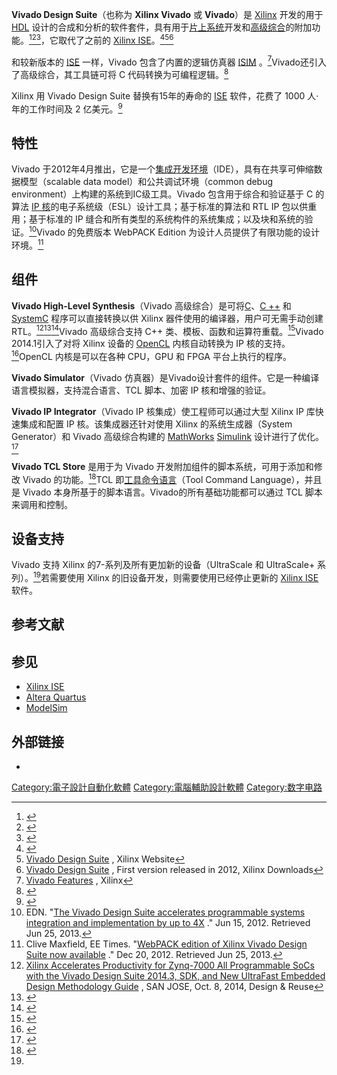 {{Infobox software
| name = Vivado Design Suite
| latest release date = {{Start date and age|2020|6|4}}<ref name="rel_notes">[https://www.xilinx.com/support/documentation/sw_manuals/xilinx2020_1/ug973-vivado-release-notes-install-license.pdf Vivado Design Suite and User Guide, Release Notes, Installation, and Licensing, UG973 (v2020.1) June, 3, 2020] {{Wayback|url=https://www.xilinx.com/support/documentation/sw_manuals/xilinx2020_1/ug973-vivado-release-notes-install-license.pdf |date=20220302205739 }}, Xilinx</ref>
| genre = [[Electronic_design_automation|EDA]]
| language = [[英语|英语]]
| size = 
| platform = 
| operating system = [[Microsoft_Windows|Microsoft Windows]], [[Linux|Linux]]
| programming language = [[C++|C++]]
| latest preview date = 
| latest preview version = 
| latest release version = 2020.1<ref>[https://www.xilinx.com/support/download/index.html/content/xilinx/en/downloadNav/vivado-design-tools/2020-1.html Vivado 2020.1 Release] {{Wayback|url=https://www.xilinx.com/support/download/index.html/content/xilinx/en/downloadNav/vivado-design-tools/2020-1.html |date=20210620034122 }}, Xilinx</ref>
| title = Vivado Design Suite
| discontinued = 
| released = {{Start date and age|2012|04|df=yes}}<ref name="Xilinx-Inc-Apr-2012-8-K">{{cite web |url=http://edgar.secdatabase.com/846/119312512182086/filing-main.htm |title=Xilinx Inc, Form 8-K, Current Report, Filing Date Apr 25, 2012 |publisher=secdatabase.com |accessdate=May 6, 2018 |archive-date=2022-03-25 |archive-url=https://web.archive.org/web/20220325020340/http://edgar.secdatabase.com/846/119312512182086/filing-main.htm }}</ref>
| developer = [[Xilinx|Xilinx]]
| author = 
| collapsible = 
| caption = Xilinx Vivado Design Suite 2014.2 with Block Design panel (center) and project navigation tree (left)
| license = [[共享软件|共享软件]]
}}
'''Vivado Design Suite'''（也称为 '''Xilinx Vivado''' 或 '''Vivado'''）是 [[赛灵思|Xilinx]] 开发的用于 [[硬件描述语言|HDL]] 设计的合成和分析的软件套件，具有用于[[单片系统|片上系统]]开发和[[高级综合|高级综合]]的附加功能。<ref>{{Cite news|url=http://www.eejournal.com/archives/articles/20141118-datacenter|title=FPGAs Cool Off the Datacenter, Xilinx Heats Up the Race|first=Kevi|author=Morris|publisher=Electronic Engineering Journal|date=2014-11-18|accessdate=2020-08-30|archive-date=2016-04-12|archive-url=https://web.archive.org/web/20160412035331/http://www.eejournal.com/archives/articles/20141118-datacenter}}</ref><ref name="hls1">{{Cite web|title=Xilinx and its Ecosystem Demonstrate All Programmable and Smarter Vision Solutions at ISE 2015|url=http://www.prnewswire.com/news-releases/xilinx-and-its-ecosystem-demonstrate-all-programmable-and-smarter-vision-solutions-at-ise-2015-300030385.html|date=2015-02-04|access-date=2020-08-30|archive-date=2022-01-29|archive-url=https://web.archive.org/web/20220129103411/https://www.prnewswire.com/news-releases/xilinx-and-its-ecosystem-demonstrate-all-programmable-and-smarter-vision-solutions-at-ise-2015-300030385.html}}</ref><ref>{{Cite news|url=http://www.design-reuse.com/news/31035/xilinx-vivado-design-suite-webpack-edition.html|title=Xilinx Vivado Design Suite Now Available in WebPACK Edition|date=2012-12-19|location=SAN JOSE|publisher=Design & Reuse|accessdate=2020-08-30|archive-date=2020-07-20|archive-url=https://web.archive.org/web/20200720044930/https://www.design-reuse.com/news/31035/xilinx-vivado-design-suite-webpack-edition.html}}</ref>，它取代了之前的 [[Xilinx_ISE|Xilinx ISE]]。<ref>{{Cite web|title=Xilinx vs. Altera, Calling the Action in the Greatest Semiconductor Rivalry|url=http://www.eejournal.com/archives/articles/20140225-rivalry/|author=Morris|date=2014-02-25|first=Kevin|publisher=Electronic Engineering Journal|access-date=2020-08-30|archive-date=2017-04-28|archive-url=https://web.archive.org/web/20170428143458/http://www.eejournal.com/archives/articles/20140225-rivalry}}</ref><ref>[http://www.xilinx.com/products/design-tools/vivado.html Vivado Design Suite] {{Wayback|url=http://www.xilinx.com/products/design-tools/vivado.html |date=20220517225509 }}, Xilinx Website</ref><ref>[http://www.xilinx.com/support/download/index.html/content/xilinx/en/downloadNav/vivado-design-tools/v2012_2---14_2.html Vivado Design Suite] {{Wayback|url=http://www.xilinx.com/support/download/index.html/content/xilinx/en/downloadNav/vivado-design-tools/v2012_2---14_2.html |date=20220201111846 }}, First version released in 2012, Xilinx Downloads</ref>

和较新版本的 [[Xilinx_ISE|ISE]] 一样，Vivado 包含了内置的逻辑仿真器 [https://www.xilinx.com/products/design-tools/isim.html ISIM] {{Wayback|url=https://www.xilinx.com/products/design-tools/isim.html |date=20220412055012 }}。<ref>[http://www.xilinx.com/products/design-tools/vivado.html#buy Vivado Features] {{Wayback|url=http://www.xilinx.com/products/design-tools/vivado.html#buy |date=20220517225509 }}, Xilinx</ref>Vivado还引入了高级综合，其工具链可将 C 代码转换为可编程逻辑。<ref name="hls1">{{Cite web|title=Xilinx and its Ecosystem Demonstrate All Programmable and Smarter Vision Solutions at ISE 2015|url=http://www.prnewswire.com/news-releases/xilinx-and-its-ecosystem-demonstrate-all-programmable-and-smarter-vision-solutions-at-ise-2015-300030385.html|date=2015-02-04}}</ref>

Xilinx 用 Vivado Design Suite 替换有15年的寿命的 [[Xilinx_ISE|ISE]] 软件，花费了 1000 人·年的工作时间及 2 亿美元。<ref>{{Cite web|title=The road to success is long and hard for eda start ups|url=http://www.newelectronics.co.uk/electronics-technology/the-road-to-success-is-long-and-hard-for-eda-start-ups/58277/|author=Joselyn|date=2013-12-10|first=Louise|publisher=New Electronics|access-date=2020-08-30|archive-date=2020-11-11|archive-url=https://web.archive.org/web/20201111222359/https://www.newelectronics.co.uk/electronics-technology/the-road-to-success-is-long-and-hard-for-eda-start-ups/58277/}}</ref>

== 特性 ==
Vivado 于2012年4月推出，它是一个[[集成开发环境|集成开发环境]]（IDE），具有在共享可伸缩数据模型（scalable data model）和公共调试环境（common debug environment）上构建的系统到IC级工具。Vivado 包含用于综合和验证基于 C 的算法 [[IP核|IP 核]]的电子系统级（ESL）设计工具；基于标准的算法和 RTL IP 包以供重用；基于标准的 IP 缝合和所有类型的系统构件的系统集成；以及块和系统的验证。<ref>EDN. "[http://www.edn.com/electronics-products/other/4375467/The-Vivado-Design-Suite-accelerates-programmable-systems-integration-by-up-to-4X The Vivado Design Suite accelerates programmable systems integration and implementation by up to 4X] {{Wayback|url=http://www.edn.com/electronics-products/other/4375467/The-Vivado-Design-Suite-accelerates-programmable-systems-integration-by-up-to-4X |date=20130116054344 }}." Jun 15, 2012. Retrieved Jun 25, 2013.</ref>Vivado 的免费版本 WebPACK Edition 为设计人员提供了有限功能的设计环境。<ref>Clive Maxfield, EE Times. "[http://www.eetimes.com/electronics-products/electronic-product-reviews/fpga-pld-products/4403821/WebPACK-edition-of-Xilinx-Vivado-Design-Suite-now-available WebPACK edition of Xilinx Vivado Design Suite now available] {{Wayback|url=http://www.eetimes.com/electronics-products/electronic-product-reviews/fpga-pld-products/4403821/WebPACK-edition-of-Xilinx-Vivado-Design-Suite-now-available |date=20130211010306 }}." Dec 20, 2012. Retrieved Jun 25, 2013.</ref>

== 组件 ==
'''Vivado High-Level Synthesis'''（Vivado 高级综合）是可将[[C语言|C]]、[[C++|C ++]] 和 [[SystemC|SystemC]] 程序可以直接转换以供 Xilinx 器件使用的编译器，用户可无需手动创建RTL。<ref>[http://www.design-reuse.com/news/35626/xilinx-zynq-7000-vivado-design-suite-2014-3.html Xilinx Accelerates Productivity for Zynq-7000 All Programmable SoCs with the Vivado Design Suite 2014.3, SDK, and New UltraFast Embedded Design Methodology Guide] {{Wayback|url=http://www.design-reuse.com/news/35626/xilinx-zynq-7000-vivado-design-suite-2014-3.html |date=20210519015140 }}, SAN JOSE, Oct. 8, 2014, Design & Reuse</ref><ref name="hls2">{{Cite web|title=Vivado Design Suite 2014.1 Increases Productivity with Automation of UltraFast Design Methodology and OpenCL Hardware Acceleration|url=http://www.marketwatch.com/story/vivado-design-suite-20141-increases-productivity-with-automation-of-ultrafast-design-methodology-and-opencl-hardware-acceleration-2014-04-16|date=2014-04-16|publisher=Market Watch|access-date=2020-08-30|archive-date=2017-04-24|archive-url=https://web.archive.org/web/20170424224114/http://www.marketwatch.com/story/vivado-design-suite-20141-increases-productivity-with-automation-of-ultrafast-design-methodology-and-opencl-hardware-acceleration-2014-04-16}}</ref><ref>{{Cite web|title=Free High-Level Synthesis Guide for S/W Engineers|url=http://www.eetimes.com/document.asp?doc_id=1319061|author=Maxfield|date=2013-07-26|first=Clive|publisher=EE Times|access-date=2020-08-30|archive-date=2017-09-08|archive-url=https://web.archive.org/web/20170908085533/http://www.eetimes.com/document.asp?doc_id=1319061}}</ref>Vivado 高级综合支持 C++ 类、模板、函数和运算符重载。<ref name="hls3">{{Cite web|title=How to make slow software run quicker|url=http://www.electronicsweekly.com/news/components/programmable-logic-and-asic/make-slow-software-run-quicker-2014-05/|author=Wilson|date=2014-05-27|first=Richard|publisher=[[Electronics_Weekly|Electronics Weekly]]|access-date=2020-08-30|archive-date=2015-09-24|archive-url=https://web.archive.org/web/20150924010654/http://www.electronicsweekly.com/news/components/programmable-logic-and-asic/make-slow-software-run-quicker-2014-05/}}</ref>Vivado 2014.1引入了对将 Xilinx 设备的 [[OpenCL|OpenCL]] 内核自动转换为 IP 核的支持。<ref name="tcl">{{Cite web|title=Viva Vivado!, Xilinx Tunes-Up Tools|url=http://www.eejournal.com/archives/articles/20140506-vivavivado/|author=Morris|date=2014-05-06|first=Kevin|publisher=Electronic Engineering Journal|access-date=2020-08-30|archive-date=2017-04-23|archive-url=https://web.archive.org/web/20170423122149/http://www.eejournal.com/archives/articles/20140506-vivavivado}}</ref>OpenCL 内核是可以在各种 CPU，GPU 和 FPGA 平台上执行的程序。

'''Vivado Simulator'''（Vivado 仿真器）是Vivado设计套件的组件。它是一种编译语言模拟器，支持混合语言、TCL 脚本、加密 IP 核和增强的验证。

'''Vivado IP Integrator'''（Vivado IP 核集成）使工程师可以通过大型 Xilinx IP 库快速集成和配置 IP 核。该集成器还针对使用 Xilinx 的系统生成器（System Generator）和 Vivado 高级综合构建的 [[迈斯沃克|MathWorks]] [[Simulink|Simulink]] 设计进行了优化。<ref>{{Cite web|title=Xilinx, MathWorks and National Instruments work on high-level FPGA design|url=http://www.electronicsweekly.com/news/design/embedded-systems/xilinx-mathworks-and-national-instruments-work-on-high-level-fpga-design-2013-09/|author=Wilson|date=2013-09-11|first=Richard|publisher=[[Electronics_Weekly|Electronics Weekly]]|access-date=2020-08-30|archive-date=2015-09-24|archive-url=https://web.archive.org/web/20150924010718/http://www.electronicsweekly.com/news/design/embedded-systems/xilinx-mathworks-and-national-instruments-work-on-high-level-fpga-design-2013-09/}}</ref>

'''Vivado TCL Store''' 是用于为 Vivado 开发附加组件的脚本系统，可用于添加和修改 Vivado 的功能。<ref name="tcl">{{Cite web|title=Viva Vivado!, Xilinx Tunes-Up Tools|url=http://www.eejournal.com/archives/articles/20140506-vivavivado/|author=Morris|date=2014-05-06|first=Kevin|publisher=Electronic Engineering Journal}}</ref>TCL 即[[Tcl|工具命令语言]]（Tool Command Language），并且是 Vivado 本身所基于的脚本语言。Vivado的所有基础功能都可以通过 TCL 脚本来调用和控制。

== 设备支持 ==
Vivado 支持 Xilinx 的7-系列及所有更加新的设备（UltraScale 和 UltraScale+ 系列）。<ref name="rel_notes"/>若需要使用 Xilinx 的旧设备开发，则需要使用已经停止更新的 [[Xilinx_ISE|Xilinx ISE]] 软件。

== 参考文献 ==
{{Reflist|30em}}

== 参见 ==
* [[Xilinx_ISE|Xilinx ISE]]
* [[Altera_Quartus|Altera Quartus]]
* [[ModelSim|ModelSim]]

== 外部链接 ==
* {{Official website|https://www.xilinx.com/products/design-tools/vivado.html}}

{{可编程逻辑设备}}

[[Category:電子設計自動化軟體|Category:電子設計自動化軟體]]
[[Category:電腦輔助設計軟體|Category:電腦輔助設計軟體]]
[[Category:数字电路|Category:数字电路]]